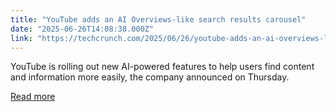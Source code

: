 ```yaml
---
title: "YouTube adds an AI Overviews-like search results carousel"
date: "2025-06-26T14:08:38.000Z"
link: "https://techcrunch.com/2025/06/26/youtube-adds-an-ai-overviews-like-search-results-carousel/"
---
```


YouTube is rolling out new AI-powered features to help users find content and information more easily, the company announced on Thursday. 

[Read more](https://techcrunch.com/2025/06/26/youtube-adds-an-ai-overviews-like-search-results-carousel/)
